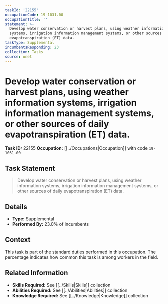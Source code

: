 ```yaml
---
taskId: '22155'
occupationCode: 19-1031.00
occupationTitle: ''
statement: >-
  Develop water conservation or harvest plans, using weather information
  systems, irrigation information management systems, or other sources of daily
  evapotranspiration (ET) data.
taskType: Supplemental
incumbentsResponding: 23
collection: Tasks
source: onet
---
```

# Develop water conservation or harvest plans, using weather information systems, irrigation information management systems, or other sources of daily evapotranspiration (ET) data.

**Task ID:** 22155
**Occupation:** [[../Occupations|Occupation]] with code `19-1031.00`

## Task Statement

> Develop water conservation or harvest plans, using weather information systems, irrigation information management systems, or other sources of daily evapotranspiration (ET) data.

## Details

- **Type:** Supplemental
- **Performed By:** 23.0% of incumbents

## Context

This task is part of the standard duties performed in this occupation. The percentage indicates how common this task is among workers in the field.

## Related Information

- **Skills Required:** See [[../Skills|Skills]] collection
- **Abilities Required:** See [[../Abilities|Abilities]] collection
- **Knowledge Required:** See [[../Knowledge|Knowledge]] collection
